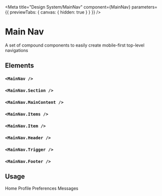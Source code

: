 
<Meta
  title="Design System/MainNav"
  component={MainNav}
  parameters={{ previewTabs: { canvas: { hidden: true } } }}
/>

# Main Nav

A set of compound components to easily create mobile-first top-level navigations

## Elements

### `<MainNav />`

<Props of={MainNav} />

### `<MainNav.Section />`

<Props of={MainNav.Section} />

### `<MainNav.MainContent />`

<Props of={MainNav.MainContent} />

### `<MainNav.Items />`

<Props of={MainNav.Items} />

### `<MainNav.Item />`

<Props of={MainNav.Item} />

### `<MainNav.Header />`

<Props of={MainNav.Header} />

### `<MainNav.Trigger />`

### `<MainNav.Footer />`

## Usage

<Preview>
  <Story name="Default">
    <div style={{ height: 400, backgroundColor: '#f4f5f6', paddingLeft: 300 }}>
      <MainNav>
        <MainNav.Items>
          <MainNav.Item>
            <SidebarNavLink to="/" exact>
              Home
            </SidebarNavLink>
          </MainNav.Item>
          <MainNav.Item>
            <SidebarNavLink to="/profile">Profile</SidebarNavLink>
          </MainNav.Item>
          <MainNav.Item>
            <SidebarNavLink to="/preferences">Preferences</SidebarNavLink>
          </MainNav.Item>
          <MainNav.Item>
            <SidebarNavLink to="/messages">Messages</SidebarNavLink>
          </MainNav.Item>
        </MainNav.Items>
      </MainNav>
      <MainNav.Trigger />
    </div>
  </Story>
</Preview>
